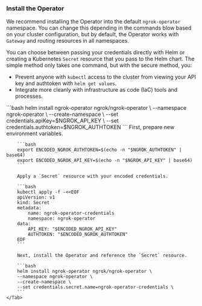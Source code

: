 ### Install the Operator

We recommend installing the Operator into the default `ngrok-operator` namespace.
You can change this depending in the commands blow based on your cluster configuration, but by default, the Operator works with `Gateway` and routing resources in all namespaces.

You can choose between passing your credentials directly with Helm or creating a Kubernetes `Secret` resource that you pass to the Helm chart.
The simple method only takes one command, but with the secure method, you:

- Prevent anyone with `kubectl` access to the cluster from viewing your API key and authtoken with `helm get values`.
- Integrate more cleanly with infrastructure as code (IaC) tools and processes.

<Tabs>
	<Tab title="Simple">
		```bash
		helm install ngrok-operator ngrok/ngrok-operator \
		--namespace ngrok-operator \
		--create-namespace \
		--set credentials.apiKey=$NGROK_API_KEY \
		--set credentials.authtoken=$NGROK_AUTHTOKEN
		```
	</Tab>
	<Tab title="More secure">
		First, prepare new environment variables.

		```bash
		export ENCODED_NGROK_AUTHTOKEN=$(echo -n "$NGROK_AUTHTOKEN" | base64)
		export ENCODED_NGROK_API_KEY=$(echo -n "$NGROK_API_KEY" | base64)
		```

		Apply a `Secret` resource with your encoded credentials.

		```bash
		kubectl apply -f -<<EOF
		apiVersion: v1
		kind: Secret
		metadata:
			name: ngrok-operator-credentials
			namespace: ngrok-operator
		data:
			API_KEY: "$ENCODED_NGROK_API_KEY"
			AUTHTOKEN: "$ENCODED_NGROK_AUTHTOKEN"
		EOF
		```

		Next, install the Operator and reference the `Secret` resource.

		```bash
		helm install ngrok-operator ngrok/ngrok-operator \
		--namespace ngrok-operator \
		--create-namespace \
		--set credentials.secret.name=ngrok-operator-credentials \
		```
	</Tab>
</Tabs>

